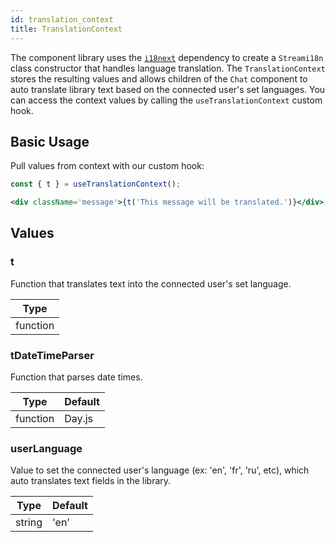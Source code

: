 ```yaml
---
id: translation_context
title: TranslationContext
---
```


The component library uses the [`i18next`](https://www.npmjs.com/package/i18next) dependency to create a `Streami18n`
class constructor that handles language translation. The `TranslationContext` stores the resulting values and allows
children of the `Chat` component to auto translate library text based on the connected user's set languages.
You can access the context values by calling the `useTranslationContext` custom hook.

## Basic Usage

Pull values from context with our custom hook:

```jsx
const { t } = useTranslationContext();

<div className='message'>{t('This message will be translated.')}</div>;
```

## Values

### t

Function that translates text into the connected user's set language.

| Type     |
| -------- |
| function |

### tDateTimeParser

Function that parses date times.

| Type     | Default |
| -------- | ------- |
| function | Day.js  |

### userLanguage

Value to set the connected user's language (ex: 'en', 'fr', 'ru', etc), which auto translates text fields in the library.

| Type   | Default |
| ------ | ------- |
| string | 'en'    |
